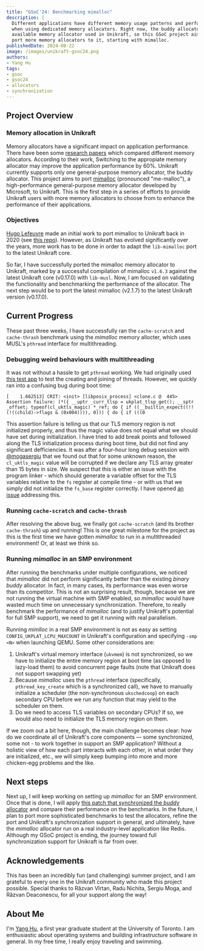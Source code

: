 ```yaml
---
title: "GSoC'24: Benchmarking mimalloc"
description: |
  Different applications have different memory usage patterns and perform better
  when using dedicated memory allocators. Right now, the buddy allocator is the only
  available memory allocator used in Unikraft, so this GSoC project aims to 
  port more memory allocators to it, starting with mimalloc.
publishedDate: 2024-08-22
image: /images/unikraft-gsoc24.png
authors:
- Yang Hu
tags:
- gsoc
- gsoc24
- allocators
- synchronization
---
```


## Project Overview

### Memory allocation in Unikraft

Memory allocators have a significant impact on application performance.
There have been some [research papers](https://dl.acm.org/doi/10.1145/378795.378821) which compared different memory allocators.
According to their work, Switching to the appropiate memory allocator may improve the application performance by 60%.
Unikraft currently supports only one general-purpose memory allocator, the buddy allocator.
This project aims to port [mimalloc](https://github.com/microsoft/mimalloc) (pronounced "me-malloc"), a high-performance general-purpose memory allocator developed by Microsoft, to Unikraft.
This is the first step in a series of efforts to provide Unikraft users with more memory allocators to choose from to enhance the performance of their applications.

### Objectives

[Hugo Lefeuvre](https://github.com/hlef) made an initial work to port mimalloc to Unikraft back in 2020 (see [this repo](https://github.com/unikraft/lib-mimalloc)).
However, as Unikraft has evolved significantly over the years, more work has to be done in order to adapt the `lib-mimalloc` port to the latest Unikraft core.

So far, I have successfully ported the mimalloc memory allocator to Unikraft, marked by a successful compilation of mimalloc `v1.6.3` against the latest Unikraft core (v0.17.0) with `lib-musl`.
Now, I am focused on validating the functionality and benchmarking the performance of the allocator.
The next step would be to port the latest mimalloc (v2.1.7) to the latest Unikraft version (v0.17.0).

## Current Progress

These past three weeks, I have successfully ran the `cache-scratch` and `cache-thrash` benchmark using the *mimalloc* memory allocter, which uses MUSL's `pthread` interface for multithreading.

### Debugging weird behaviours with multithreading

It was not without a hassle to get `pthread` working.
We had originally used [this test app](https://gist.github.com/mikesart/7c915b20df4af2cad7f0d0375be2d208) to test the creating and joining of threads.
However, we quickly ran into a confusing bug during boot time:

```console
[    1.662513] CRIT: <init> [libposix_process] <clone.c @  445> Assertion failure: (*({ __uptr _curr_tlsp = ukplat_tlsp_get(); __sptr _offset; typeof(cl_uktls_magic) *_ref; do { if ((__builtin_expect((!!(!((child)->flags & (0x004)))), 0))) { do { if (((0
```

This assertion failure is telling us that our TLS memory region is not initialized properly, and thus the magic value does not equal what we should have set during initialization.
I have tried to add break points and followed along the TLS initialization process during boot time, but did not find any significant defficiencies.
It was after a four-hour long debug session with [@mogasergiu](https://github.com/mogasergiu) that we found out that for some unknown reason, the `cl_uktls_magic` value will be corrupted if we declare any TLS array greater than 15 bytes in size.
We suspect that this is either an issue with the program linker - which should generate a variable offset for the TLS variables relative to the `fs` register at compile time - or with us that we simply did not initialize the `fs_base` register correctly.
I have opened [an issue](https://github.com/unikraft/unikraft/issues/1478) addressing this.

### Running `cache-scratch` and `cache-thrash`

After resolving the above bug, we finally got `cache-scratch` (and its brother `cache-thrash`) up and running!
This is one great milestone for the project as this is the first time we have gotten *mimalloc* to run in a multithreaded environment!
Or, at least we think so.

### Running *mimalloc* in an SMP environment

After running the benchmarks under multiple configurations, we noticed that *mimalloc* did not perform significantly better than the existing *binary buddy* allocator.
In fact, in many cases, its performance was even worse than its competitor.
This is not an surprising result, though, because we are not running the virtual machine with SMP enabled, so *mimalloc* would have wasted much time on unnecessary synchronization.
Therefore, to really benchmark the performance of *mimalloc* (and to justify Unikraft's potential for full SMP support), we need to get it running with real parallelism.

Running *mimlloc* in a real SMP environment is not as easy as setting `CONFIG_UKPLAT_LCPU_MAXCOUNT` in Unikraft's configuration and specifying `-smp <N>` when launching QEMU.
Some other considerations are:

1. Unikraft's virtual memory interface (`ukvmem`) is not synchronized, so we have to initialize the entire memory region at boot time (as opposed to lazy-load them) to avoid concurrent page faults (note that Unikraft does not support swapping yet)
1. Because *mimalloc* uses the `pthread` interface (specifically, `pthread_key_create` which is a synchronized call), we have to manually initialize a scheduler (the non-synchronous `ukschedcoop`) on each secondary CPU before we run any function that may yield to the scheduler on them.
1. Do we need to access TLS variables on secondary CPUs?
If so, we would also need to initialize the TLS memory region on them.

If we zoom out a bit here, though, the main challenge becomes clear: how do we coordinate all of Unikraft's core components — some synchronized, some not - to work together in support an SMP application?
Without a holistic view of how each part interacts with each other, in what order they are initialized, etc.,
we will simply keep bumping into more and more chicken-egg problems and the like.

## Next steps

Next up, I will keep working on setting up *mimalloc* for an SMP environment.
Once that is done, I will apply [this patch that synchronized the *buddy* allocator](https://github.com/unikraft/unikraft/pull/946/commits/ba6cb5dac2003812f972ef102a5c2bc935648fe3) and compare their performance on the benchmarks.
In the future, I plan to port more sophisticated benchmarks to test the allocators, refine the port and Unikraft's synchronization support in general, and ultimately, have the *mimalloc* allocator run on a real industry-level application like Redis.
Although my GSoC project is ending, the journey toward full synchronization support for Unikraft is far from over.

## Acknowledgements

This has been an incredibly fun (and challenging) summer project, and I am grateful to every one in the Unikraft community who made this project possible.
Special thanks to Răzvan Vîrtan, Radu Nichita, Sergiu Moga, and Răzvan Deaconescu, for all your support along the way!

## About Me

I'm [Yang Hu](https://linkedin.com/yanghuu531), a first year graduate student at the University of Toronto.
I am enthusiastic about operating systems and building infrastructure software in general.
In my free time, I really enjoy traveling and swimming.
